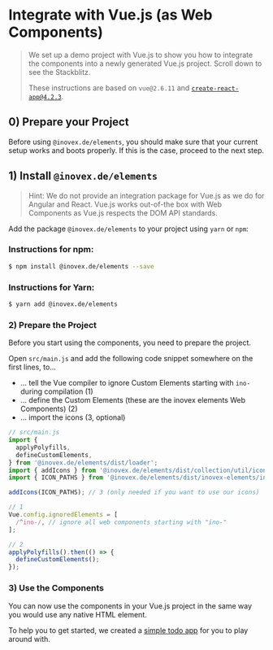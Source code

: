 
<Meta title="Docs/Framework Integration/Vue" />

# Integrate with Vue.js (as Web Components)

> We set up a demo project with Vue.js to show you how to integrate the components into a newly generated Vue.js
> project. Scroll down to see the Stackblitz.
>
> These instructions are based on `vue@2.6.11` and [`create-react-app@4.2.3`](https://cli.vuejs.org/).

## 0) Prepare your Project

Before using `@inovex.de/elements`, you should make sure that your current setup works and boots properly.
If this is the case, proceed to the next step.

## 1) Install `@inovex.de/elements`

> Hint: We do not provide an integration package for Vue.js as we do for Angular and React.
> Vue.js works out-of-the box with Web Components as Vue.js respects the DOM API standards.

Add the package `@inovex.de/elements` to your project using `yarn` or `npm`:

### Instructions for npm:

```sh
$ npm install @inovex.de/elements --save
```

### Instructions for Yarn:

```sh
$ yarn add @inovex.de/elements
```

### 2) Prepare the Project

Before you start using the components, you need to prepare the project.

Open `src/main.js` and add the following code snippet somewhere on the first lines, to...

- ... tell the Vue compiler to ignore Custom Elements starting with `ino-` during compilation (1)
- ... define the Custom Elements (these are the inovex elements Web Components) (2)
- ... import the icons (3, optional)

```js
// src/main.js
import {
  applyPolyfills,
  defineCustomElements,
} from '@inovex.de/elements/dist/loader';
import { addIcons } from '@inovex.de/elements/dist/collection/util/icons';
import { ICON_PATHS } from '@inovex.de/elements/dist/inovex-elements/ino-icon/index.esm.js';

addIcons(ICON_PATHS); // 3 (only needed if you want to use our icons)

// 1
Vue.config.ignoredElements = [
  /^ino-/, // ignore all web components starting with "ino-"
];

// 2
applyPolyfills().then(() => {
  defineCustomElements();
});
```

### 3) Use the Components

You can now use the components in your Vue.js project in the same way you would use any native HTML element.

To help you to get started, we created a [simple todo app](https://codesandbox.io/s/github/inovex/elements-example-vue) for you to play around with.
